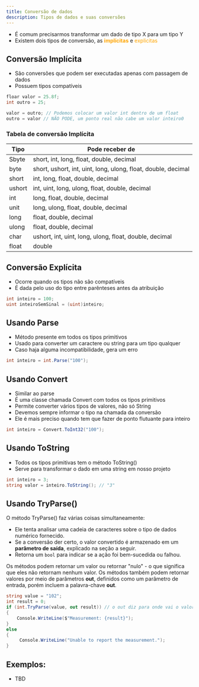 ```yaml
---
title: Conversão de dados
description: Tipos de dados e suas conversões
---
```


- É comum precisarmos transformar um dado de tipo X para um tipo Y
- Existem dois tipos de conversão, as <span style="color: orange"><b>implícitas</b></span> e <span style="color: orange">explicitas</span>

## Conversão Implícita

- São conversões que podem ser executadas apenas com passagem de dados
- Possuem tipos compatíveis

```csharp
floar valor = 25.8f;
int outro = 25;

valor = outro; // Podemos colocar um valor int dentro de um float
outro = valor // NÃO PODE, um ponto real não cabe um valor inteiro0
```

### Tabela de conversão Implícita


| Tipo   | Pode receber de                                                                      |
| ------ | ------------------------------------------------------------------------------------ |
| Sbyte  | short, int, long, float, double, decimal                                             |
| byte   | short, ushort, int, uint, long, ulong, float, double, decimal                        |
| short  | int, long, float, double, decimal                                                    |
| ushort | int, uint, long, ulong, float, double, decimal                                       |
| int    | long, float, double, decimal                                                         |
| unit   | long, ulong, float, double, decimal                                                  |
| long   | float, double, decimal                                                               |
| ulong  | float, double, decimal                                                               |
| char   | ushort, int, uint, long, ulong, float, double, decimal                               |
| float  | double                                                                               |

## Conversão Explícita

- Ocorre quando os tipos não são compatíveis
- É dada pelo uso do tipo entre parênteses antes da atribuição

```csharp
int inteiro = 100;
uint inteiroSemSinal = (uint)inteiro;
```

## Usando Parse

- Método presente em todos os tipos primitivos
- Usado para converter um caractere ou string para um tipo qualquer
- Caso haja alguma incompatibilidade, gera um erro

```csharp
int inteiro = int.Parse("100");
```

## Usando Convert

- Similar ao parse
- É uma classe chamada Convert com todos os tipos primitivos
- Permite converter vários tipos de valores, não só String
- Devemos sempre informar o tipo na chamada da conversão
- Ele é mais preciso quando tem que fazer de ponto flutuante para inteiro

```csharp
int inteiro = Convert.ToInt32("100");
```

## Usando ToString

- Todos os tipos primitivas tem o método ToString()
- Serve para transformar o dado em uma string em nosso projeto

```csharp
int inteiro = 3;
string valor = inteiro.ToString(); // "3"
```

## Usando TryParse()

O método TryParse() faz várias coisas simultaneamente:

- Ele tenta analisar uma cadeia de caracteres sobre o tipo de dados numérico fornecido.
- Se a conversão der certo, o valor convertido é armazenado em um **parâmetro de saída**, explicado na seção a seguir.
- Retorna um `bool` para indicar se a ação foi bem-sucedida ou falhou.

Os métodos podem retornar um valor ou retornar "nulo" - o que significa que eles não retornam nenhum valor. Os métodos também podem retornar valores por meio de parâmetros __out__, definidos como um parâmetro de entrada, porém incluem a palavra-chave __out__.

```csharp
string value = "102"; 
int result = 0; 
if (int.TryParse(value, out result)) // o out diz para onde vai o valor
{ 
	Console.WriteLine($"Measurement: {result}");
} 
else 
{ 
     Console.WriteLine("Unable to report the measurement."); 
}

```

## Exemplos:

- TBD
